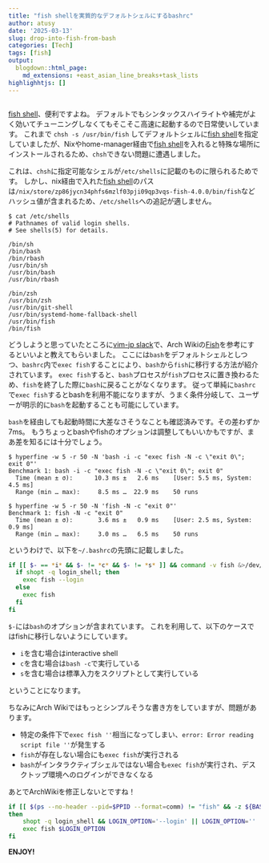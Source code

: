 ```yaml
---
title: "fish shellを実質的なデフォルトシェルにするbashrc"
author: atusy
date: '2025-03-13'
slug: drop-into-fish-from-bash
categories: [Tech]
tags: [fish]
output:
  blogdown::html_page:
    md_extensions: +east_asian_line_breaks+task_lists
highlighhtjs: []
---
```


```r
```

[fish shell](https://fishshell.com/)、便利ですよね。
デフォルトでもシンタックスハイライトや補完がよく効いてチューニングしなくてもそこそこ高速に起動するので日常使いしています。
これまで `chsh -s /usr/bin/fish` してデフォルトシェルに[fish shell](https://fishshell.com/)を指定していましたが、Nixやhome-manager経由で[fish shell](https://fishshell.com/)を入れると特殊な場所にインストールされるため、`chsh`できない問題に遭遇しました。

これは、`chsh`に指定可能なシェルが`/etc/shells`に記載のものに限られるためです。
しかし、nix経由で入れた[fish shell](https://fishshell.com/)のパスは`/nix/store/zp86jycn34phfs6mzlf03pji09qp3vqs-fish-4.0.0/bin/fish`などハッシュ値が含まれるため、`/etc/shells`への追記が適しません。

```
$ cat /etc/shells
# Pathnames of valid login shells.
# See shells(5) for details.

/bin/sh
/bin/bash
/bin/rbash
/usr/bin/sh
/usr/bin/bash
/usr/bin/rbash

/bin/zsh
/usr/bin/zsh
/usr/bin/git-shell
/usr/bin/systemd-home-fallback-shell
/usr/bin/fish
/bin/fish
```

どうしようと思っていたところに[vim-jp slack](https://vim-jp.org/docs/chat.html)で、Arch Wikiの[Fish](https://wiki.archlinux.jp/index.php/Fish)を参考にするといいよと教えてもらいました。
ここには`bash`をデフォルトシェルとしつつ、`bashrc`内で`exec fish`することにより、`bash`から`fish`に移行する方法が紹介されています。
`exec fish`すると、`bash`プロセスが`fish`プロセスに置き換わるため、`fish`を終了した際に`bash`に戻ることがなくなります。
従って単純に`bashrc`で`exec fish`するとbashを利用不能になりますが、うまく条件分岐して、ユーザーが明示的に`bash`を起動することも可能にしています。

`bash`を経由しても起動時間に大差なさそうなことも確認済みです。その差わずか7ms。
もうちょっとbashやfishのオプションは調整してもいいかもですが、まあ差を知るには十分でしょう。

```
$ hyperfine -w 5 -r 50 -N 'bash -i -c "exec fish -N -c \"exit 0\"; exit 0"'
Benchmark 1: bash -i -c "exec fish -N -c \"exit 0\"; exit 0"
  Time (mean ± σ):      10.3 ms ±   2.6 ms    [User: 5.5 ms, System: 4.5 ms]
  Range (min … max):     8.5 ms …  22.9 ms    50 runs

$ hyperfine -w 5 -r 50 -N 'fish -N -c "exit 0"'
Benchmark 1: fish -N -c "exit 0"
  Time (mean ± σ):       3.6 ms ±   0.9 ms    [User: 2.5 ms, System: 0.9 ms]
  Range (min … max):     3.0 ms …   6.5 ms    50 runs
```

というわけで、以下を`~/.bashrc`の先頭に記載しました。

```bash
if [[ $- == *i* && $- != *c* && $- != *s* ]] && command -v fish &>/dev/null && [[ $(ps --no-header --pid=$PPID --format=comm) != "fish" ]]; then
  if shopt -q login_shell; then
    exec fish --login
  else
    exec fish
  fi
fi
```

`$-`には`bash`のオプションが含まれています。
これを利用して、以下のケースではfishに移行しないようにしています。

- `i`を含む場合はinteractive shell
- `c`を含む場合は`bash -c`で実行している
- `s`を含む場合は標準入力をスクリプトとして実行している

ということになります。

ちなみにArch Wikiではもっとシンプルそうな書き方をしていますが、問題があります。

- 特定の条件下で`exec fish ''`相当になってしまい、`error: Error reading script file ''`が発生する
- `fish`が存在しない場合にも`exec fish`が実行される
- `bash`がインタラクティブシェルではない場合も`exec fish`が実行され、デスクトップ環境へのログインができなくなる

あとでArchWikiを修正しないとですね！

```bash
if [[ $(ps --no-header --pid=$PPID --format=comm) != "fish" && -z ${BASH_EXECUTION_STRING} ]]
then
	shopt -q login_shell && LOGIN_OPTION='--login' || LOGIN_OPTION=''
	exec fish $LOGIN_OPTION
fi
```

**ENJOY!**

